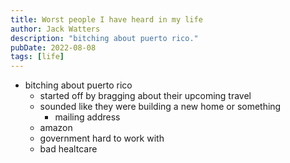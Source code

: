 ```yaml
---
title: Worst people I have heard in my life
author: Jack Watters
description: "bitching about puerto rico."
pubDate: 2022-08-08
tags: [life]
---
```


- bitching about puerto rico
	- started off by bragging about their upcoming travel
	- sounded like they were building a new home or something 
		- mailing address
	- amazon
	- government hard to work with
	- bad healtcare